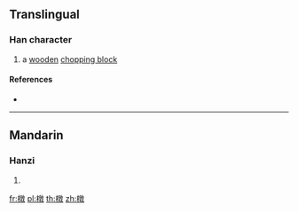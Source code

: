 ==Translingual==

===Han character===
{{Han char|rn=75|rad=木|as=12|sn=16|four=48940|canj=DYDK|ids=⿰木敦}}

# a [[wooden]] [[chopping block]]

====References====
* {{Han ref|kx=0553.170|dkj=15541|dj=0942.040|hdz=21294.110|uh=6A54|ud=27220|bh=E9D3|bd=59859}}

----

==Mandarin==

===Hanzi===
{{cmn-hanzi|pin=[[tuí]] ([[tui2]])|wg=t'ui<sup>2</sup>}}

# {{defn|lang=cmn|sort=木12}}

[[fr:橔]]
[[pl:橔]]
[[th:橔]]
[[zh:橔]]